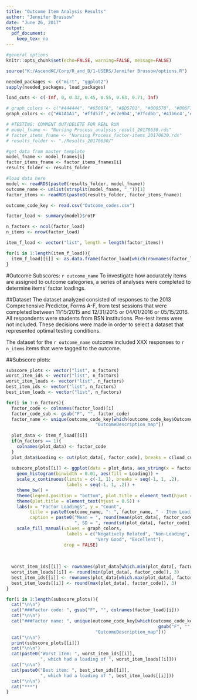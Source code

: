 ```yaml
---
title: "Outcome Item Analysis Results"
author: "Jennifer Brussow"
date: "June 26, 2017"
output: 
  pdf_document:
    keep_tex: no
---
```


```r
#general options
knitr::opts_chunk$set(echo=FALSE, warning=FALSE, message=FALSE)

source("K:/AscendKC/Corp/R_and_D/1-USERS/Jennifer Brussow/options.R")

needed_packages <- c("mirt", "ggplot2")
sapply(needed_packages, load_packages)

load_cuts <- c(-Inf, 0, 0.32, 0.45, 0.55, 0.63, 0.71, Inf)

# graph_colors <- c("#444444", "#65007A", "#BD5701", "#000570", "#006F7D", "#008735", "#438700")
graph_colors <- c("#A1A1A1", '#ffd57f','#c7e9b4','#7fcdbb','#41b6c4','#2c7fb8','#405AC6')

# #TESTING: COMMENT OUT/DELETE FOR REAL RUN
# model_fname <- "Nursing Process_analysis_result_20170630.rds"
# factor_items_fname <- "Nursing Process_factor-items_20170630.rds"
# results_folder <- "./Results_20170630/"

#get data from master template
model_fname <- model_fnames[i]
factor_items_fname <- factor_items_fnames[i]
results_folder <- results_folder

#load data here
model <- readRDS(paste0(results_folder, model_fname))
outcome_name <- unlist(strsplit(model_fname, "_"))[1]
factor_items <- readRDS(paste0(results_folder, factor_items_fname))

outcome_code_key <- read.csv("Outcome_codes.csv")

```


```r
factor_load <- summary(model)$rotF

n_factors <- ncol(factor_load)
n_items <- nrow(factor_load)

item_f_load <- vector("list", length = length(factor_items))

for(i in 1:length(item_f_load)){
  item_f_load[[i]] <- as.data.frame(factor_load[which(rownames(factor_load) %in% factor_items[[i]]),])
}

```

#Outcome Subscores: `r outcome_name`
To investigate how accurately items are assigned to outcome categories,
a series of analyses were completed to determine items' factor loadings. 

##Dataset
The dataset analyzed consisted of responses to the 2013 Comprehensive Predictor, Forms A-F, 
from test sessions that were completed between 11/15/2015 and 12/31/2015 or
04/01/2016 or 05/15/2016. All respondents were students from BSN institutions.
Pre-test items were not included. These decisions were made in order to select
a dataset that represented optimal testing conditions.

The dataset for the `r outcome_name` outcome included XXX responses to 
`r n_items` items that were tagged to the outcome. 

##Subscore plots: 

```r

subscore_plots <- vector("list", n_factors)
worst_item_ids <- vector("list", n_factors)
worst_item_loads <- vector("list", n_factors)
best_item_ids <- vector("list", n_factors)
best_item_loads <- vector("list", n_factors)

for(i in 1:n_factors){
  factor_code <- colnames(factor_load)[i]
  factor_code_sub <- gsub("F", "", factor_code)
  factor_name <- unique(outcome_code_key[which(outcome_code_key$OutcomeID_map == factor_code_sub),
                                  "OutcomeDescription_map"])
  
  plot_data <- item_f_load[[i]]
  if(n_factors == 1){
    colnames(plot_data) <- factor_code
  }
  plot_data$Loading <- cut(plot_data[, factor_code], breaks = c(load_cuts))
  
  subscore_plots[[i]] <- ggplot(data = plot_data, aes_string(x = factor_code)) + 
    geom_histogram(binwidth = 0.01, aes(fill = Loading)) + 
    scale_x_continuous(limits = c(-1, 1), breaks = seq(-1, 1, .2),
                       labels = seq(-1, 1, .2)) + 
    theme_bw() +
    theme(legend.position = "bottom", plot.title = element_text(hjust = 0.5)) +
    theme(plot.title = element_text(hjust = 0.5)) +
    labs(x = "Factor Loadings", y = "Count", 
         title = paste0(outcome_name, ": ", factor_name, " - Item Loadings"),
         caption = paste0("Mean = ", round(mean(plot_data[, factor_code]), 3),
                          ", SD = ", round(sd(plot_data[, factor_code]), 3))) +
    scale_fill_manual(values = graph_colors, 
                       labels = c("Negatively Related", "Non-Loading", "Poor", "Fair", "Good", 
                                  "Very Good", "Excellent"),
                      drop = FALSE) 
  
  
  
  worst_item_ids[[i]] <- rownames(plot_data[which.min(plot_data[, factor_code]),])
  worst_item_loads[[i]] <- round(min(plot_data[, factor_code]), 3)
  best_item_ids[[i]] <- rownames(plot_data[which.max(plot_data[, factor_code]),])
  best_item_loads[[i]] <- round(max(plot_data[, factor_code]), 3)
}

```

```r
for(i in 1:length(subscore_plots)){
  cat("\n\n")
  cat("###Factor code: ", gsub("F", "", colnames(factor_load)[i]))
  cat("\n\n")
  cat("###Factor name: ", unique(outcome_code_key[which(outcome_code_key$OutcomeID_map == 
                                                          gsub("F", "", colnames(factor_load)[i])),
                                  "OutcomeDescription_map"]))  
  cat("\n\n")
  print(subscore_plots[[i]])
  cat("\n\n")
  cat(paste0("Worst item: ", worst_item_ids[[i]],
             ", which had a loading of ", worst_item_loads[[i]]))
  cat("\n\n")
  cat(paste0("Best item: ", best_item_ids[[i]],
             ", which had a loading of ", best_item_loads[[i]]))
  cat("\n\n")
  cat("***")
}
```

